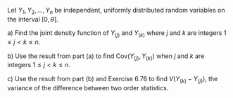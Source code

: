 Let $Y_1, Y_2, ..., Y_n$ be independent, uniformly distributed random variables on the interval $[0, \theta]$.

a) Find the joint density function of $Y_{(j)}$ and $Y_{(k)}$ where $j$ and $k$ are integers $1 \leq j < k \leq n$.

b) Use the result from part (a) to ﬁnd $\text{Cov}(Y_{(j)}, Y_{(k)})$ when $j$ and $k$ are integers $1 \leq j < k \leq n$.

c) Use the result from part (b) and Exercise 6.76 to ﬁnd $V(Y_{(k)} - Y_{(j)})$, the variance of the difference between two order statistics.
